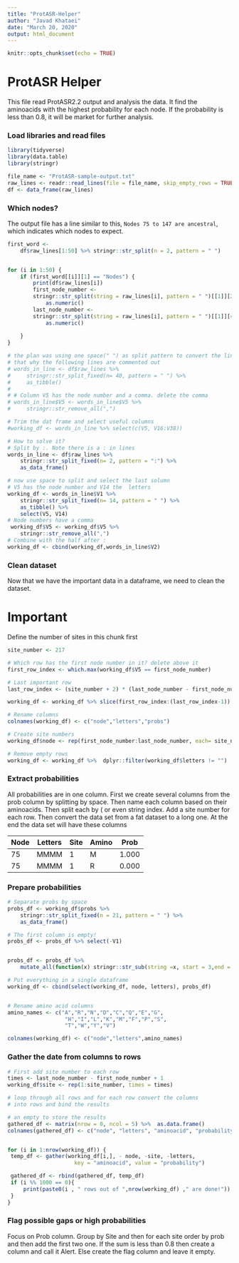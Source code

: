 ```yaml
---
title: "ProtASR-Helper"
author: "Javad Khataei"
date: "March 20, 2020"
output: html_document
---
```


```r
knitr::opts_chunk$set(echo = TRUE)
```

# ProtASR Helper  
This file read ProtASR2.2 output and analysis the data. It find the aminoacids with the highest probability for each node. If the probability is less than 0.8, it will be market for further analysis.


### Load libraries and read files
```r
library(tidyverse)
library(data.table)
library(stringr)

```


```r
file_name <- "ProtASR-sample-output.txt"
raw_lines <- readr::read_lines(file = file_name, skip_empty_rows = TRUE)
df <- data_frame(raw_lines)
```

### Which nodes?
The output file has a line similar to this, `Nodes 75 to 147 are ancestral`, which indicates which nodes to expect. 

```r
first_word <-
    df$raw_lines[1:50] %>% stringr::str_split(n = 2, pattern = " ")


for (i in 1:50) {
    if (first_word[[i]][1] == "Nodes") {
        print(df$raw_lines[i])
        first_node_number <-
        stringr::str_split(string = raw_lines[i], pattern = " ")[[1]][2] %>%  
            as.numeric()
        last_node_number <-
        stringr::str_split(string = raw_lines[i], pattern = " ")[[1]][4] %>%  
            as.numeric()
        
    }
}
```


```r
# the plan was using one space(" ") as split pattern to convert the line to a series of colums but the number of  spaces changes in lines. The "site" increase and that reduces the spaces so can't use space to split.
# that why the following lines are commented out
# words_in_line <- df$raw_lines %>%
#     stringr::str_split_fixed(n= 40, pattern = " ") %>% 
#     as_tibble()
# 
# # Column V5 has the node number and a comma. delete the comma
# words_in_line$V5 <- words_in_line$V5 %>%
#     stringr::str_remove_all(",") 

# Trim the dat frame and select useful columns
#working_df <- words_in_line %>% select(c(V5, V16:V38))

# How to solve it?
# Split by :. Note there is a : in lines
words_in_line <- df$raw_lines %>%
    stringr::str_split_fixed(n= 2, pattern = ":") %>%
    as_data_frame()

# now use space to split and select the last solumn
# V5 has the node number and V14 the  letters
working_df <- words_in_line$V1 %>%
    stringr::str_split_fixed(n= 14, pattern = " ") %>%
    as_tibble() %>% 
    select(V5, V14)
# Node numbers have a comma
 working_df$V5 <- working_df$V5 %>%
    stringr::str_remove_all(",")
# Combine with the half after :
working_df <- cbind(working_df,words_in_line$V2)

```


### Clean dataset
Now that we have the important data in a dataframe, we need to clean the dataset.

# Important
Define the number of sites in this chunk first 

```r
site_number <- 217
```

```r
# Which row has the first node number in it? delete above it
first_row_index <- which.max(working_df$V5 == first_node_number)

# Last important row
last_row_index <- (site_number + 2) * (last_node_number - first_node_number + 1) + first_row_index

working_df <- working_df %>% slice(first_row_index:(last_row_index-1))

# Rename columns
colnames(working_df) <- c("node","letters","probs")

# Create site numbers
working_df$node <- rep(first_node_number:last_node_number, each= site_number + 2)

# Remove empty rows
working_df <- working_df %>%  dplyr::filter(working_df$letters != "") 
```


### Extract probabilities

All probabilities are in one column. First we create several columns from the prob column by splitting by space. Then name each column based on their aminoacids. Then split each by ( or even string index. Add a site number for each row. Then convert the data set from a fat dataset to a long one. At the end the data set will have these columns

|Node   |Letters    |Site    |Amino   |Prob   |
|-------|-----------|--------|--------|-------|
|75     |MMMM       |1       |M       |1.000  |
|75     |MMMM       |1       |R       |0.000  |


### Prepare probabilities

```r
# Separate probs by space
probs_df <- working_df$probs %>%
    stringr::str_split_fixed(n = 21, pattern = " ") %>%
    as_data_frame()

# The first column is empty!
probs_df <- probs_df %>% select(-V1) 


probs_df <- probs_df %>%
    mutate_all(function(x) stringr::str_sub(string =x, start = 3,end = 7))

# Put everything in a single dataframe
working_df <- cbind(select(working_df, node, letters), probs_df)


# Rename amino acid columns
amino_names <- c("A","R","N","D","C","Q","E","G",
                  "H","I","L","K","M","F","P","S",
                  "T","W","Y","V")

colnames(working_df) <- c("node","letters",amino_names)

```

### Gather the date from columns to rows
```r
# First add site number to each row
times <- last_node_number - first_node_number + 1
working_df$site <- rep(1:site_number, times = times)

# loop through all rows and for each row convert the columns
# into rows and bind the results

# an empty to store the results
gathered_df <- matrix(nrow = 0, ncol = 5) %>%  as.data.frame()
colnames(gathered_df) <- c("node", "letters", "aminoacid", "probability", "site")


for (i in 1:nrow(working_df)) {
 temp_df <- gather(working_df[i,], - node, -site, -letters,
                     key = "aminoacid", value = "probability") 

 gathered_df <- rbind(gathered_df, temp_df)
 if (i %% 1000 == 0){
     print(paste0(i , " rows out of ",nrow(working_df) ," are done!"))
 }
}

```


### Flag possible gaps or high probabilities

Focus on Prob column. Group by Site and then for each site order by prob and then add the first two one. If the sum is less than 0.8 then create a column and call it Alert. Else create the flag column and leave it empty.






